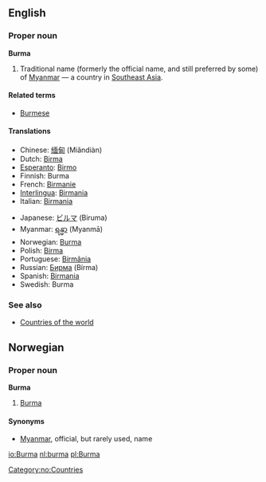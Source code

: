 ==English==

===Proper noun===
'''Burma'''

# Traditional name (formerly the official name, and still preferred by some) of [[Myanmar]] — a country in [[Southeast Asia]].

====Related terms====
*[[Burmese]]

====Translations====
{{top}}
*Chinese: [[缅甸]] (Miǎndiàn)
*Dutch: [[Birma]]
*[[Esperanto]]: [[Birmo]]
*Finnish: Burma
*French: [[Birmanie]]
*[[Interlingua]]: [[Birmania]]
*Italian: [[Birmania]]
{{mid}}
*Japanese: [[ビルマ]] (Biruma)
*Myanmar: [[ရန္မာ]] (Myanmā)
*Norwegian: [[#Norwegian|Burma]]
*Polish: [[Birma]]
*Portuguese: [[Birmânia]]
*Russian: [[Бирма]] (Bírma) {{f}}
*Spanish: [[Birmania]]
*Swedish: Burma
{{bottom}}

===See also===
*[[Countries of the world]]

==Norwegian==
===Proper noun===
[[Category:no:Countries]]
'''Burma'''
#[[#English|Burma]]
====Synonyms====
*[[Myanmar]], official, but rarely used, name

[[io:Burma]]
[[nl:burma]]
[[pl:Burma]]